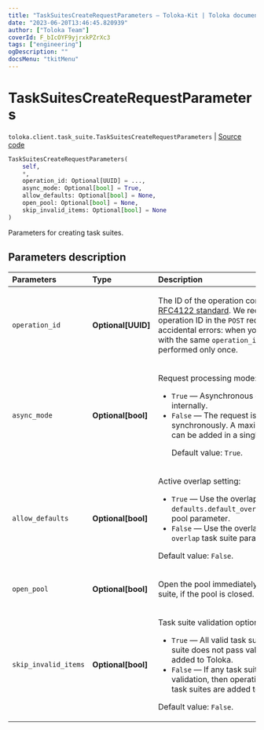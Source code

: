 ```yaml
---
title: "TaskSuitesCreateRequestParameters — Toloka-Kit | Toloka documentation"
date: "2023-06-20T13:46:45.820939"
author: ["Toloka Team"]
coverId: F_bIcOYF9yjrxkPZrXc3
tags: ["engineering"]
ogDescription: ""
docsMenu: "tkitMenu"
---
```


# TaskSuitesCreateRequestParameters

`toloka.client.task_suite.TaskSuitesCreateRequestParameters` | [Source code](https://github.com/Toloka/toloka-kit/blob/v1.2.0/src/client/task_suite.py#L94)

```python
TaskSuitesCreateRequestParameters(
    self,
    *,
    operation_id: Optional[UUID] = ...,
    async_mode: Optional[bool] = True,
    allow_defaults: Optional[bool] = None,
    open_pool: Optional[bool] = None,
    skip_invalid_items: Optional[bool] = None
)
```

Parameters for creating task suites.

## Parameters description

| Parameters | Type | Description |
| :----------| :----| :-----------|
`operation_id`|**Optional\[UUID\]**|<p>The ID of the operation conforming to the [RFC4122 standard](https://tools.ietf.org/html/rfc4122). We recommended sending the operation ID in the `POST` requests to avoid accidental errors: when you send several requests with the same `operation_id`, the operation will be performed only once.</p>
`async_mode`|**Optional\[bool\]**|<p>Request processing mode:</p> <ul> <li>`True` — Asynchronous operation is started internally.</li> <li>`False` — The request is processed synchronously. A maximum of 5000 task suites can be added in a single request in this mode. </p><p>Default value: `True`.</li> </ul>
`allow_defaults`|**Optional\[bool\]**|<p>Active overlap setting:</p> <ul> <li>`True` — Use the overlap that is set in the `defaults.default_overlap_for_new_task_suites` pool parameter.</li> <li>`False` — Use the overlap that is set in the `overlap` task suite parameter.</li> </ul> <p></p><p>Default value: `False`.</p>
`open_pool`|**Optional\[bool\]**|<p>Open the pool immediately after creating a task suite, if the pool is closed.</p>
`skip_invalid_items`|**Optional\[bool\]**|<p>Task suite validation option:</p> <ul> <li>`True` — All valid task suites are added. If a task suite does not pass validation, then it is not added to Toloka.</li> <li>`False` — If any task suite does not pass validation, then operation is cancelled and no task suites are added to Toloka.</li> </ul> <p></p><p>Default value: `False`.</p>